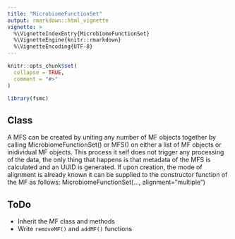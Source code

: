 ```yaml
---
title: "MicrobiomeFunctionSet"
output: rmarkdown::html_vignette
vignette: >
  %\VignetteIndexEntry{MicrobiomeFunctionSet}
  %\VignetteEngine{knitr::rmarkdown}
  %\VignetteEncoding{UTF-8}
---
```


```r
knitr::opts_chunk$set(
  collapse = TRUE,
  comment = "#>"
)
```

```r
library(fsmc)
```

## \code{MicrobiomeFunctionSet} Class

A MFS can be created by uniting any number of MF objects together by calling MicrobiomeFunctionSet() or MFS() on either a list of MF objects or inidividual MF objects. This process it self does not trigger any processing of the data, the only thing that happens is that metadata of the MFS is calculated and an UUID is generated. If upon creation, the mode of alignment is already known it can be supplied to the constructor function of the MF as follows: MicrobiomeFunctionSet(…, alignment="multiple")

## ToDo
- Inherit the MF class and methods
- Write `removeMF()` and `addMF()` functions